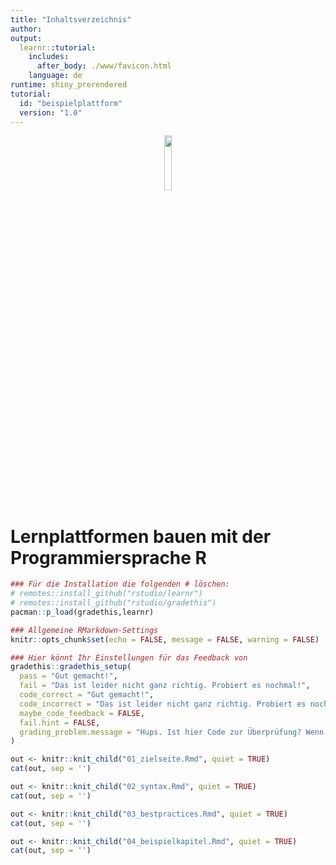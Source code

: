 ```yaml
---
title: "Inhaltsverzeichnis"
author:
output: 
  learnr::tutorial:
    includes:
      after_body: ./www/favicon.html
    language: de
runtime: shiny_prerendered
tutorial:
  id: "beispielplattform"
  version: "1.0"
---
```

<!-- Hierhin kommt Euer Logo - einfach den Link austauschen -->
<center>
![](https://betterplace-assets.betterplace.org/uploads/organisation/profile_picture/000/033/251/crop_original_bp1613490681_Logo.jpg){#id .class width=15% height=15%}
</center>

# Lernplattformen bauen mit der Programmiersprache R
<!-- Das hier ist ein Set-up-Code Chunk, in dem Ihr global (= also für die gesamte Dokumentenstruktur) Einstellungen vornehmen könnt. -->
```r
### Für die Installation die folgenden # löschen:
# remotes::install_github("rstudio/learnr")
# remotes::install_github("rstudio/gradethis")
pacman::p_load(gradethis,learnr)

### Allgemeine RMarkdown-Settings
knitr::opts_chunk$set(echo = FALSE, message = FALSE, warning = FALSE)

### Hier könnt Ihr Einstellungen für das Feedback von
gradethis::gradethis_setup(
  pass = "Gut gemacht!",
  fail = "Das ist leider nicht ganz richtig. Probiert es nochmal!",
  code_correct = "Gut gemacht!",
  code_incorrect = "Das ist leider nicht ganz richtig. Probiert es nochmal!",
  maybe_code_feedback = FALSE,
  fail.hint = FALSE,
  grading_problem.message = "Hups. Ist hier Code zur Überprüfung? Wenn ja, dann liegt der Fehler bei uns. Schickt uns bitte einen Screenshot mit der Übung und Eurer Lösung."
)
``` 

<!-- ## Zielseite -->
<!-- Anmerkung: Mit dem folgenden Code Chunk verbindet Ihr Eure einzelnen Seite mit diesem Hauptdokument -->
```r
out <- knitr::knit_child("01_zielseite.Rmd", quiet = TRUE)
cat(out, sep = '')
```

<!-- ## Syntax -->
<!-- Anmerkung: ... -->
```r
out <- knitr::knit_child("02_syntax.Rmd", quiet = TRUE)
cat(out, sep = '')
```

<!-- ## Best Practices -->
<!-- Anmerkung: ... -->
```r
out <- knitr::knit_child("03_bestpractices.Rmd", quiet = TRUE)
cat(out, sep = '')
```

<!-- ## Beispielkapitel:  -->
<!-- Anmerkung: ... -->
```r
out <- knitr::knit_child("04_beispielkapitel.Rmd", quiet = TRUE)
cat(out, sep = '')
```